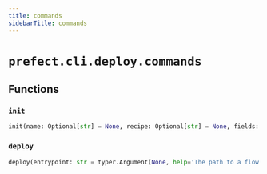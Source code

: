 ```yaml
---
title: commands
sidebarTitle: commands
---
```


# `prefect.cli.deploy.commands`

## Functions

### `init` <sup><a href="https://github.com/PrefectHQ/prefect/blob/main/src/prefect/cli/deploy/commands.py#L27" target="_blank"><Icon icon="github" style="width: 14px; height: 14px;" /></a></sup>

```python
init(name: Optional[str] = None, recipe: Optional[str] = None, fields: Optional[list[str]] = typer.Option(None, '-f', '--field', help='One or more fields to pass to the recipe (e.g., image_name) in the format of key=value.'))
```

### `deploy` <sup><a href="https://github.com/PrefectHQ/prefect/blob/main/src/prefect/cli/deploy/commands.py#L130" target="_blank"><Icon icon="github" style="width: 14px; height: 14px;" /></a></sup>

```python
deploy(entrypoint: str = typer.Argument(None, help='The path to a flow entrypoint within a project, in the form of `./path/to/file.py:flow_func_name`'), names: List[str] = typer.Option(None, '--name', '-n', help="The name to give the deployment. Can be a pattern. Examples: 'my-deployment', 'my-flow/my-deployment', 'my-deployment-*', '*-flow-name/deployment*'"), description: str = typer.Option(None, '--description', '-d', help="The description to give the deployment. If not provided, the description will be populated from the flow's description."), version_type: str = typer.Option(None, '--version-type', help='The type of version to use for this deployment.'), version: str = typer.Option(None, '--version', help='A version to give the deployment.'), tags: List[str] = typer.Option(None, '-t', '--tag', help='One or more optional tags to apply to the deployment. Note: tags are used only for organizational purposes. For delegating work to workers, use the --work-queue flag.'), concurrency_limit: int = typer.Option(None, '-cl', '--concurrency-limit', help='The maximum number of concurrent runs for this deployment.'), concurrency_limit_collision_strategy: str = typer.Option(None, '--collision-strategy', help='Configure the behavior for runs once the concurrency limit is reached. Falls back to `ENQUEUE` if unset.'), work_pool_name: str = SettingsOption(PREFECT_DEFAULT_WORK_POOL_NAME, '-p', '--pool', help="The work pool that will handle this deployment's runs."), work_queue_name: str = typer.Option(None, '-q', '--work-queue', help="The work queue that will handle this deployment's runs. It will be created if it doesn't already exist. Defaults to `None`."), job_variables: List[str] = typer.Option(None, '-jv', '--job-variable', help='One or more job variable overrides for the work pool provided in the format of key=value string or a JSON object'), cron: List[str] = typer.Option(None, '--cron', help='A cron string that will be used to set a CronSchedule on the deployment.'), interval: List[int] = typer.Option(None, '--interval', help='An integer specifying an interval (in seconds) that will be used to set an IntervalSchedule on the deployment.'), interval_anchor: Optional[str] = typer.Option(None, '--anchor-date', help='The anchor date for all interval schedules'), rrule: List[str] = typer.Option(None, '--rrule', help='An RRule that will be used to set an RRuleSchedule on the deployment.'), timezone: str = typer.Option(None, '--timezone', help="Deployment schedule timezone string e.g. 'America/New_York'"), trigger: List[str] = typer.Option(None, '--trigger', help='Specifies a trigger for the deployment. The value can be a json string or path to `.yaml`/`.json` file. This flag can be used multiple times.'), param: List[str] = typer.Option(None, '--param', help='An optional parameter override, values are parsed as JSON strings e.g. --param question=ultimate --param answer=42'), params: str = typer.Option(None, '--params', help="An optional parameter override in a JSON string format e.g. --params='{question: ultimate, answer: 42}'"), enforce_parameter_schema: bool = typer.Option(True, help='Whether to enforce the parameter schema on this deployment. If set to True, any parameters passed to this deployment must match the signature of the flow.'), deploy_all: bool = typer.Option(False, '--all', help='Deploy all flows in the project. If a flow name or entrypoint is also provided, this flag will be ignored.'), prefect_file: Path = typer.Option(Path('prefect.yaml'), '--prefect-file', help='Specify a custom path to a prefect.yaml file'), sla: List[str] = typer.Option(None, '--sla', help='Experimental: One or more SLA configurations for the deployment. May be removed or modified at any time. Currently only supported on Prefect Cloud.'))
```
